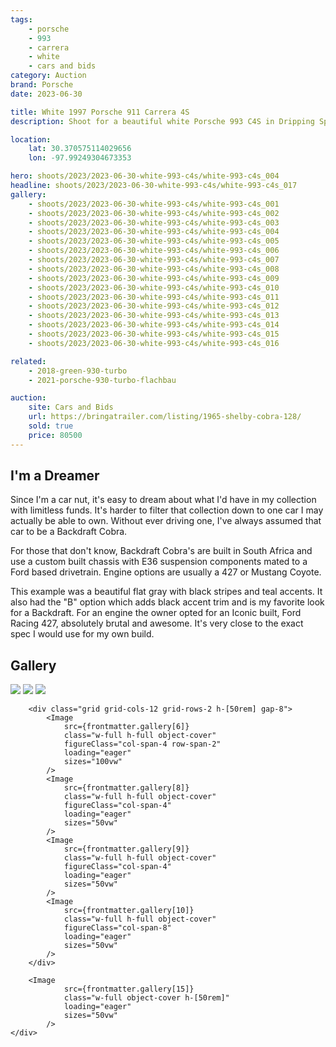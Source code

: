 ```yaml
---
tags:
    - porsche
    - 993
    - carrera
    - white
    - cars and bids
category: Auction
brand: Porsche
date: 2023-06-30

title: White 1997 Porsche 911 Carrera 4S
description: Shoot for a beautiful white Porsche 993 C4S in Dripping Springs, TX

location:
    lat: 30.370575114029656
    lon: -97.99249304673353

hero: shoots/2023/2023-06-30-white-993-c4s/white-993-c4s_004
headline: shoots/2023/2023-06-30-white-993-c4s/white-993-c4s_017
gallery:
    - shoots/2023/2023-06-30-white-993-c4s/white-993-c4s_001
    - shoots/2023/2023-06-30-white-993-c4s/white-993-c4s_002
    - shoots/2023/2023-06-30-white-993-c4s/white-993-c4s_003
    - shoots/2023/2023-06-30-white-993-c4s/white-993-c4s_004
    - shoots/2023/2023-06-30-white-993-c4s/white-993-c4s_005
    - shoots/2023/2023-06-30-white-993-c4s/white-993-c4s_006
    - shoots/2023/2023-06-30-white-993-c4s/white-993-c4s_007
    - shoots/2023/2023-06-30-white-993-c4s/white-993-c4s_008
    - shoots/2023/2023-06-30-white-993-c4s/white-993-c4s_009
    - shoots/2023/2023-06-30-white-993-c4s/white-993-c4s_010
    - shoots/2023/2023-06-30-white-993-c4s/white-993-c4s_011
    - shoots/2023/2023-06-30-white-993-c4s/white-993-c4s_012
    - shoots/2023/2023-06-30-white-993-c4s/white-993-c4s_013
    - shoots/2023/2023-06-30-white-993-c4s/white-993-c4s_014
    - shoots/2023/2023-06-30-white-993-c4s/white-993-c4s_015
    - shoots/2023/2023-06-30-white-993-c4s/white-993-c4s_016

related:
    - 2018-green-930-turbo
    - 2021-porsche-930-turbo-flachbau

auction:
    site: Cars and Bids
    url: https://bringatrailer.com/listing/1965-shelby-cobra-128/
    sold: true
    price: 80500
---
```



## I'm a Dreamer

Since I'm a car nut, it's easy to dream about what I'd have in my collection with limitless funds. It's harder to filter that collection down to one car I may actually be able to own. Without ever driving one, I've always assumed that car to be a Backdraft Cobra.

For those that don't know, Backdraft Cobra's are built in South Africa and use a custom built chassis with E36 suspension components mated to a Ford based drivetrain. Engine options are usually a 427 or Mustang Coyote.

This example was a beautiful flat gray with black stripes and teal accents. It also had the "B" option which adds black accent trim and is my favorite look for a Backdraft. For an engine the owner opted for an Iconic built, Ford Racing 427, absolutely brutal and awesome. It's very close to the exact spec I would use for my own build.

## Gallery

<Gallery>
    <div class="flex flex-col gap-8">
        <div class="grid grid-cols-12 h-[100rem] gap-8">
            <Image
                src={frontmatter.gallery[3]}
                class="w-full h-full object-cover"
                figureClass="col-span-12"
                loading="eager"
                sizes="100vw"
            />
            <Image
                src={frontmatter.gallery[4]}
                class="w-full h-full object-cover"
                figureClass="col-span-8"
                loading="eager"
                sizes="50vw"
            />
            <Image
                src={frontmatter.gallery[7]}
                class="w-full h-full object-cover"
                figureClass="col-span-4"
                loading="eager"
                sizes="50vw"
            />
        </div>

        <div class="grid grid-cols-12 grid-rows-2 h-[50rem] gap-8">
            <Image
                src={frontmatter.gallery[6]}
                class="w-full h-full object-cover"
                figureClass="col-span-4 row-span-2"
                loading="eager"
                sizes="100vw"
            />
            <Image
                src={frontmatter.gallery[8]}
                class="w-full h-full object-cover"
                figureClass="col-span-4"
                loading="eager"
                sizes="50vw"
            />
            <Image
                src={frontmatter.gallery[9]}
                class="w-full h-full object-cover"
                figureClass="col-span-4"
                loading="eager"
                sizes="50vw"
            />
            <Image
                src={frontmatter.gallery[10]}
                class="w-full h-full object-cover"
                figureClass="col-span-8"
                loading="eager"
                sizes="50vw"
            />
        </div>

        <Image
                src={frontmatter.gallery[15]}
                class="w-full object-cover h-[50rem]"
                loading="eager"
                sizes="50vw"
            />
    </div>

</Gallery>
